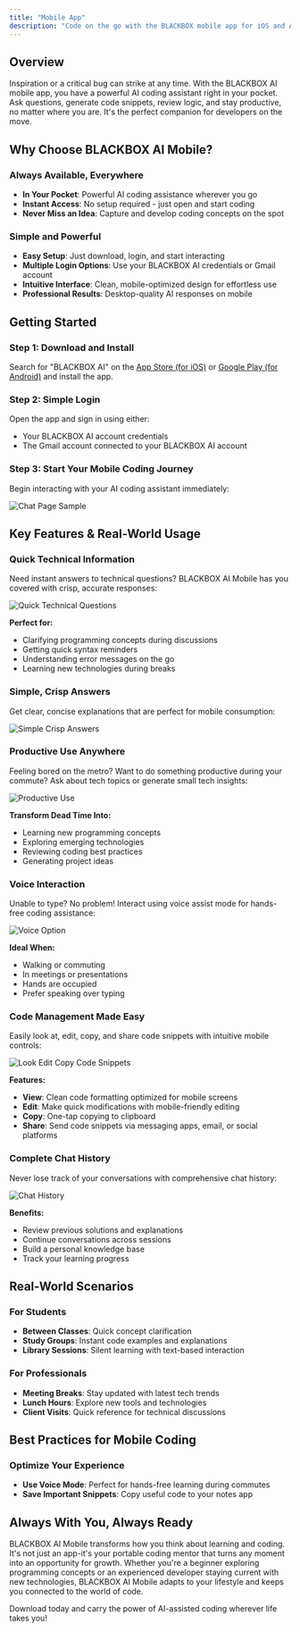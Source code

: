 ---
title: "Mobile App"
description: "Code on the go with the BLACKBOX mobile app for iOS and Android. Your AI coding assistant in your pocket."
---

## Overview

Inspiration or a critical bug can strike at any time. With the BLACKBOX AI mobile app, you have a powerful AI coding assistant right in your pocket. Ask questions, generate code snippets, review logic, and stay productive, no matter where you are. It's the perfect companion for developers on the move.

## Why Choose BLACKBOX AI Mobile?

### **Always Available, Everywhere**
- **In Your Pocket**: Powerful AI coding assistance wherever you go
- **Instant Access**: No setup required - just open and start coding
- **Never Miss an Idea**: Capture and develop coding concepts on the spot

### **Simple and Powerful**
- **Easy Setup**: Just download, login, and start interacting
- **Multiple Login Options**: Use your BLACKBOX AI credentials or Gmail account
- **Intuitive Interface**: Clean, mobile-optimized design for effortless use
- **Professional Results**: Desktop-quality AI responses on mobile

## Getting Started

### **Step 1: Download and Install**
Search for "BLACKBOX AI" on the [App Store (for iOS)](https://apps.apple.com/) or [Google Play (for Android)](https://play.google.com/) and install the app.

### **Step 2: Simple Login**
Open the app and sign in using either:
- Your BLACKBOX AI account credentials
- The Gmail account connected to your BLACKBOX AI account

### **Step 3: Start Your Mobile Coding Journey**
Begin interacting with your AI coding assistant immediately:

![Chat Page Sample](/images/mobile-app/mobile_chat-page-sample_01.jpg)

## Key Features & Real-World Usage

### **Quick Technical Information**
Need instant answers to technical questions? BLACKBOX AI Mobile has you covered with crisp, accurate responses:

![Quick Technical Questions](/images/mobile-app/mobile_technical-questions_01.jpg)

**Perfect for:**
- Clarifying programming concepts during discussions
- Getting quick syntax reminders
- Understanding error messages on the go
- Learning new technologies during breaks

### **Simple, Crisp Answers**
Get clear, concise explanations that are perfect for mobile consumption:

![Simple Crisp Answers](/images/mobile-app/mobile_simple-answers_01.jpg)

### **Productive Use Anywhere**
Feeling bored on the metro? Want to do something productive during your commute? Ask about tech topics or generate small tech insights:

![Productive Use](/images/mobile-app/mobile_productive-use_01.jpg)

**Transform Dead Time Into:**
- Learning new programming concepts
- Exploring emerging technologies
- Reviewing coding best practices
- Generating project ideas

### **Voice Interaction**
Unable to type? No problem! Interact using voice assist mode for hands-free coding assistance:

![Voice Option](/images/mobile-app/mobile_voice-option_01.jpg)

**Ideal When:**
- Walking or commuting
- In meetings or presentations
- Hands are occupied
- Prefer speaking over typing

### **Code Management Made Easy**
Easily look at, edit, copy, and share code snippets with intuitive mobile controls:

![Look Edit Copy Code Snippets](/images/mobile-app/mobile_code-snippets_01.jpg)

**Features:**
- **View**: Clean code formatting optimized for mobile screens
- **Edit**: Make quick modifications with mobile-friendly editing
- **Copy**: One-tap copying to clipboard
- **Share**: Send code snippets via messaging apps, email, or social platforms

### **Complete Chat History**
Never lose track of your conversations with comprehensive chat history:

![Chat History](/images/mobile-app/mobile_chat-history_01.jpg)

**Benefits:**
- Review previous solutions and explanations
- Continue conversations across sessions
- Build a personal knowledge base
- Track your learning progress

## Real-World Scenarios


### **For Students**
- **Between Classes**: Quick concept clarification
- **Study Groups**: Instant code examples and explanations
- **Library Sessions**: Silent learning with text-based interaction

### **For Professionals**
- **Meeting Breaks**: Stay updated with latest tech trends
- **Lunch Hours**: Explore new tools and technologies
- **Client Visits**: Quick reference for technical discussions


## Best Practices for Mobile Coding

### **Optimize Your Experience**
- **Use Voice Mode**: Perfect for hands-free learning during commutes
- **Save Important Snippets**: Copy useful code to your notes app


## Always With You, Always Ready

BLACKBOX AI Mobile transforms how you think about learning and coding. It's not just an app-it's your portable coding mentor that turns any moment into an opportunity for growth. Whether you're a beginner exploring programming concepts or an experienced developer staying current with new technologies, BLACKBOX AI Mobile adapts to your lifestyle and keeps you connected to the world of code.

Download today and carry the power of AI-assisted coding wherever life takes you!
